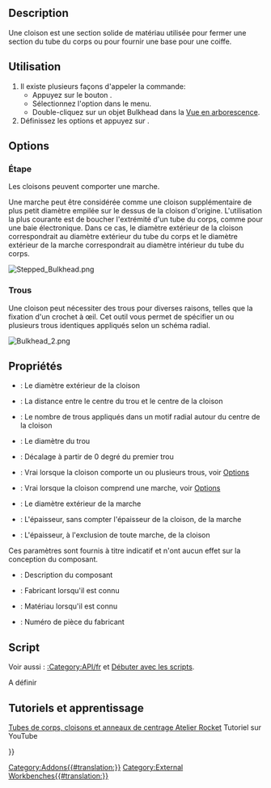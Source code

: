 <languages/>

{{Docnav/fr
|[[Rocket_CenteringRing/fr|Anneau de centrage]]
|[[Rocket_Fin/fr|Aileron]]
|[[Rocket_Workbench/fr|Atelier Rocket]]
|IconL=Rocket_CenteringRing.svg
|IconR=Rocket_Fin.svg
|IconC=RocketWorkbench.svg
}}

{{GuiCommand/fr
|Name=Rocket Bulkhead
|Name/fr=Rocket Cloison
|MenuLocation=Rocket → Bulkhead
|Workbenches=[[Rocket_Workbench/fr|Rocket]]
|Version=0.19
}}

== Description ==

Une cloison est une section solide de matériau utilisée pour fermer une section du tube du corps ou pour fournir une base pour une coiffe.

== Utilisation ==

# Il existe plusieurs façons d'appeler la commande:
#* Appuyez sur le bouton {{Button|[[Image:Rocket_Bulkhead.svg|16px]] [[Rocket_Bulkhead/fr|Bulkhead]]}}.
#* Sélectionnez l'option {{MenuCommand|Rocket  → [[Image:Rocket_Bulkhead.svg|16px]] Bulkhead}} dans le menu.
#* Double-cliquez sur un objet Bulkhead dans la [[Tree_view/fr|Vue en arborescence]].
# Définissez les options et appuyez sur {{Button|OK}}.

== Options ==

=== Étape ===

Les cloisons peuvent comporter une marche.

Une marche peut être considérée comme une cloison supplémentaire de plus petit diamètre empilée sur le dessus de la cloison d'origine. L'utilisation la plus courante est de boucher l'extrémité d'un tube du corps, comme pour une baie électronique. Dans ce cas, le diamètre extérieur de la cloison correspondrait au diamètre extérieur du tube du corps et le diamètre extérieur de la marche correspondrait au diamètre intérieur du tube du corps.

[[File:Stepped_Bulkhead.png]]
{{Caption|Une cloison étagée utilisée pour boucher un tube du corps}}

=== Trous ===

Une cloison peut nécessiter des trous pour diverses raisons, telles que la fixation d'un crochet à œil. Cet outil vous permet de spécifier un ou plusieurs trous identiques appliqués selon un schéma radial.

[[File:Bulkhead_2.png]]
{{Caption|Une cloison étagée à 4 trous}}

== Propriétés ==

{{TitleProperty|Bulkhead}}

* {{PropertyData/fr|Diameter}}: Le diamètre extérieur de la cloison
* {{PropertyData/fr|Hole Center}}: La distance entre le centre du trou et le centre de la cloison
* {{PropertyData/fr|Hole Count}}: Le nombre de trous appliqués dans un motif radial autour du centre de la cloison
* {{PropertyData/fr|Hole Diameter}}: Le diamètre du trou
* {{PropertyData/fr|Hole Offset}}: Décalage à partir de 0 degré du premier trou
* {{PropertyData/fr|Holes}}: Vrai lorsque la cloison comporte un ou plusieurs trous, voir [[#Options|Options]]
* {{PropertyData/fr|Step}}: Vrai lorsque la cloison comprend une marche, voir [[#Options|Options]]
* {{PropertyData/fr|Step Diameter}}: Le diamètre extérieur de la marche
* {{PropertyData/fr|Step Thickness}}: L'épaisseur, sans compter l'épaisseur de la cloison, de la marche
* {{PropertyData/fr|Thickness}}: L'épaisseur, à l'exclusion de toute marche, de la cloison

{{TitleProperty|Rocket Component}}

Ces paramètres sont fournis à titre indicatif et n'ont aucun effet sur la conception du composant.

* {{PropertyData|Description}} : Description du composant
* {{PropertyData|Manufacturer}} : Fabricant lorsqu'il est connu
* {{PropertyData|Material}} : Matériau lorsqu'il est connu
* {{PropertyData|Part Number}} : Numéro de pièce du fabricant

==Script==

Voir aussi : [[:Category:API/fr]] et [[FreeCAD_Scripting_Basics/fr|Débuter avec les scripts]].

A définir

== Tutoriels et apprentissage ==

[https://youtu.be/xi7acpw3eDA Tubes de corps, cloisons et anneaux de centrage Atelier Rocket] Tutoriel sur YouTube


{{Docnav/fr
|[[Rocket_CenteringRing/fr|Anneau de centrage]]
|[[Rocket_Fin/fr|Aileron]]
|[[Rocket_Workbench/fr|Atelier Rocket]]
|IconL=Rocket_CenteringRing.svg
|IconR=Rocket_Fin.svg
|IconC=RocketWorkbench.svg
}}

{{Userdocnavi{{#translation:}}}}
[[Category:Addons{{#translation:}}]]
[[Category:External Workbenches{{#translation:}}]]